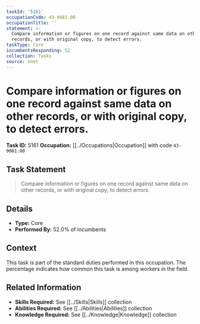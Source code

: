```yaml
---
taskId: '5161'
occupationCode: 43-9081.00
occupationTitle: ''
statement: >-
  Compare information or figures on one record against same data on other
  records, or with original copy, to detect errors.
taskType: Core
incumbentsResponding: 52
collection: Tasks
source: onet
---
```

# Compare information or figures on one record against same data on other records, or with original copy, to detect errors.

**Task ID:** 5161
**Occupation:** [[../Occupations|Occupation]] with code `43-9081.00`

## Task Statement

> Compare information or figures on one record against same data on other records, or with original copy, to detect errors.

## Details

- **Type:** Core
- **Performed By:** 52.0% of incumbents

## Context

This task is part of the standard duties performed in this occupation. The percentage indicates how common this task is among workers in the field.

## Related Information

- **Skills Required:** See [[../Skills|Skills]] collection
- **Abilities Required:** See [[../Abilities|Abilities]] collection
- **Knowledge Required:** See [[../Knowledge|Knowledge]] collection
